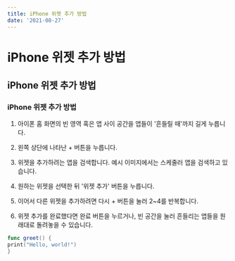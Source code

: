 ```yaml
---
title: iPhone 위젯 추가 방법
date: '2021-08-27'
---
```



# iPhone 위젯 추가 방법

## iPhone 위젯 추가 방법

### iPhone 위젯 추가 방법

1. 아이폰 홈 화면의 빈 영역 혹은 앱 사이 공간을 앱들이 '흔들릴 때'까지 길게 누릅니다.

2. 왼쪽 상단에 나타난 + 버튼을 누릅니다.

3. 위젯을 추가하려는 앱을 검색합니다. 예시 이미지에서는 <NewTab href="https://apps.apple.com/kr/app/id6467635137">스케줄러</NewTab> 앱을 검색하고 있습니다.

4. 원하는 위젯을 선택한 뒤 '위젯 추가' 버튼을 누릅니다.

5. 이어서 다른 위젯을 추가하려면 다시 + 버튼을 눌러 2~4를 반복합니다.

6. 위젯 추가를 완료했다면 완료 버튼을 누르거나, 빈 공간을 눌러 흔들리는 앱들을 원래대로 돌려놓을 수 있습니다.

```swift
func greet() {
print("Hello, world!")
}
```
